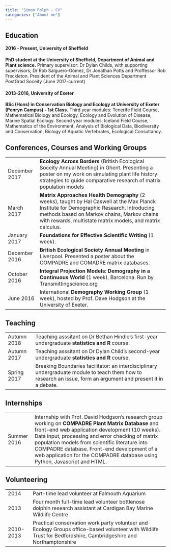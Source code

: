 ```yaml
---
title: "Simon Rolph - CV"
categories: ["About me"]
---
```


## Education

#### 2016 - Present, University of Sheffield
**PhD student at the University of Sheffield, Department of Animal and Plant science.** 
Primary supervisor: Dr Dylan Childs, with supporting supervisors; Dr Rob Salguero-Gómez, Dr Jonathan Potts and Proffessor Rob Freckleton. President of the Animal and Plant Sciences Department PostGrad Soceity (June 2017-current)

#### 2013-2016, University of Exeter
**BSc (Hons) in Conservation Biology and Ecology at University of Exeter (Penryn Campus) - 1st Class.**
Third year modules: Tenerife Field Course, Mathematical Biology and Ecology, Ecology and Evolution of Disease, Marine Spatial Ecology. Second year modules: Iceland Field Course, Mathematics of the Environment, Analysis of Biological Data, Biodiversity and Conservation, Biology of Aquatic Vertebrates, Ecological Consultancy.

## Conferences, Courses and Working Groups

<table class="table">
<tbody>
<tr>
<td>
December 2017
</td>
<td>
**Ecology Across Borders** (British Ecological Soceity Annual Meeting) in Ghent. Presenting a poster on my work on simulating plant life history strategies to guide comparative research of matrix population models
</td>
</tr>

<tr>
<td>
March 2017
</td>
<td>
**Matrix Approaches Health Demography** (2 weeks), taught by Hal Caswell at the Max Planck Institute for Demographic Research. Introducing methods based on Markov chains, Markov chains with rewards, multistate matrix models, and matrix calculus.
</td>
</tr>

<tr>
<td>
January 2017
</td>
<td>
**Foundations for Effective Scientific Writing** (1 week).
</td>
</tr>

<tr>
<td>
December 2016
</td>
<td>
**British Ecological Society Annual Meeting** in Liverpool. Presented a poster about the COMPADRE and COMADRE matrix databases.
</td>
</tr>

<tr>
<td>
October 2016
</td>
<td>
**Integral Projection Models: Demography in a Continuous World** (1 week), Barcelona. Run by Transmittingscience.org
</td>
</tr>

<tr>
<td>
June 2016
</td>
<td>
International **Demography Working Group** (1 week), hosted by Prof. Dave Hodgson at the University of Exeter.
</td>
</tr>

</tbody>
</table>


## Teaching

<table class="table">
<tbody>
<tr>
<td>
Autumn 2018
</td>
<td>
Teaching asssitant on Dr Bethan Hindle's first-year undergraduate **statistics and R** course.
</td>
</tr>

<tr>
<td>
Autumn 2017
</td>
<td>
Teaching asssitant on Dr Dylan Child's second-year undergraduate **statistics and R** course.
</td>
</tr>

<tr>
<td>
Spring 2017
</td>
<td>
Breaking Boundaries facilitator: an interdisciplinary undergraduate module to teach them how to research an issue, form an argument and present it in a debate.
</td>
</tr>

</tbody>
</table>


## Internships

<table class="table">
<tbody>

<tr>
<td>
Summer 2016
</td>
<td>
Internship with Prof. David Hodgson’s research group working on **COMPADRE Plant Matrix Database** and front-end web application development (10 weeks). Data input, processing and error checking of matrix population models from scientific literature into COMPADRE database. Front-end development of a web application for the COMPADRE database using Python, Javascript and HTML.
</td>
</tr>

</tbody>
</table>




## Volunteering

<table class="table">
<tbody>
<tr>
<td>
2014
</td>
<td>
Part-time lead volunteer at Falmouth Aquarium
</td>
</tr>

<tr>
<td>
2013
</td>
<td>
Four month full-time lead volunteer bottlenose dolphin research assistant at Cardigan Bay Marine Wildlife Centre
</td>
</tr>

<tr>
<td>
2010-2013
</td>
<td>
Practical conservation work party volunteer and Ecology Groups office-based volunteer with Wildlife Trust for Bedfordshire, Cambridgeshire and Northamptonshire
</td>
</tr>

</tbody>
</table>


